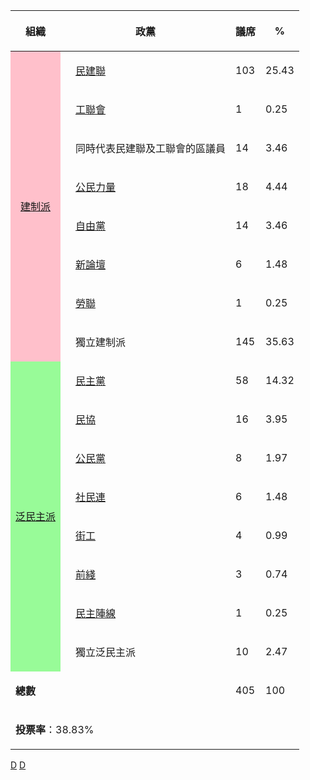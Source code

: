 {| class="wikitable" style="text-align:right"
! 組織 !! colspan="2" | 政黨 !! 議席 !! % !! ±
|-
|rowspan="8" style="text-align:center; background:pink"|[[建制派 (香港)|建制派]]
|bgcolor="{{Party meta/color/民建聯}}"|
|align="left"|[[民主建港協進聯盟|民建聯]]||103||25.43||
|-
|bgcolor="{{Party meta/color/工聯會}}"|
|align="left"|[[香港工會聯合會|工聯會]]||1||0.25||
|-
|bgcolor="red"|
|align="left"|同時代表民建聯及工聯會的區議員||14||3.46||
|-
|bgcolor="{{Party meta/color/公民力量}}"|
|align="left"|[[公民力量 (香港)|公民力量]]||18||4.44||+1
|-
|bgcolor="{{Party meta/color/自由黨}}"|
|align="left"|[[自由黨 (香港)|自由黨]]||14||3.46||+2
|-
|bgcolor="{{Party meta/color/新論壇}}"|
|align="left"|[[新世紀論壇|新論壇]]||6||1.48||
|-
|bgcolor="{{Party meta/color/勞聯}}"|
|align="left"|[[港九勞工社團聯會|勞聯]]||1||0.25||
|-
|bgcolor="{{Party meta/color/獨立}}"|
|align="left"|獨立建制派||145||35.63||
|-
|rowspan="8" style="text-align:center; background:palegreen"|[[泛民主派]]
|bgcolor="{{Party meta/color/民主黨}}"|
|align="left"|[[民主黨 (香港)|民主黨]]||58||14.32||-35
|-
|bgcolor="{{Party meta/color/民協}}"|
|align="left"|[[香港民主民生協進會|民協]]||16||3.95||-9
|-
|bgcolor="{{Party meta/color/公民黨}}"|
|align="left"|[[公民黨 (香港)|公民黨]]||8||1.97||
|-
|bgcolor="{{Party meta/color/社民連}}"|
|align="left"|[[社會民主連線|社民連]]||6||1.48||
|-
|bgcolor="{{Party meta/color/街工}}"|
|align=left|[[街坊工友服務處|街工]]||4||0.99||+1
|-
|bgcolor="{{Party meta/color/前綫}}"|
|align="left"|[[前綫 (1996年)|前綫]]||3||0.74||-3
|-
|bgcolor="{{Party meta/color/民主陣線}}"|
|align="left"|[[民主陣線 (香港)|民主陣線]]||1||0.25||-3
|-
|bgcolor="{{Party meta/color/獨立}}"|
|align="left"|獨立泛民主派||10||2.47||
|- bgcolor="#E9E9E9"
|colspan="3"|'''總數'''||405||100||+5
|- bgcolor="#E9E9E9"
|colspan="6" align="left"|'''投票率'''：38.83%
|}<noinclude>
[[Category:香港區議會選舉|D]]
[[Category:香港政治模板|D]]
</noinclude>
